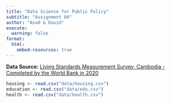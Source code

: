 ```yaml
---
title: "Data Science for Public Policy"
subtitle: "Assignment 04"
author: "Asad & David"
execute:
  warning: false
format:
  html:
    embed-resources: true
---
```


**Data Source:** [Living Standards Measurement Survey, Cambodia - Completed by the World Bank in 2020](https://microdata.worldbank.org/index.php/catalog/4045/get-microdata/)

```r
housing <- read.csv("data/housing.csv")
education <- read.csv("data/edu.csv")
health <- read.csv("data/health.csv")
```
